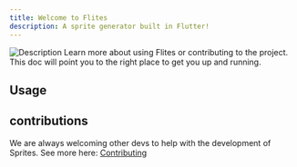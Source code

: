 ```yaml
---
title: Welcome to Flites
description: A sprite generator built in Flutter!
---
```

![Description](/assets/flites_logo.png)
Learn more about using Flites or contributing to the project.
This doc will point you to the right place to get you up and running.

## Usage



## contributions
We are always welcoming other devs to help with the development of Sprites. See more here: [Contributing](/contributing)

